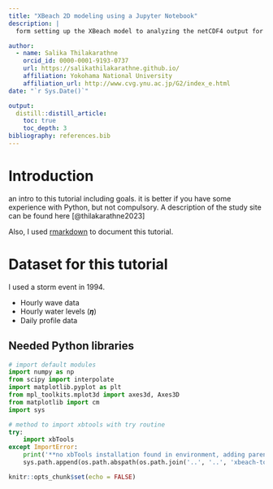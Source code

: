 ```yaml
---
title: "XBeach 2D modeling using a Jupyter Notebook"
description: |
  form setting up the XBeach model to analyzing the netCDF4 output for a beach erosional case at Hasaki beach...

author:
  - name: Salika Thilakarathne 
    orcid_id: 0000-0001-9193-0737
    url: https://salikathilakarathne.github.io/
    affiliation: Yokohama National University
    affiliation_url: http://www.cvg.ynu.ac.jp/G2/index_e.html
date: "`r Sys.Date()`"

output:
  distill::distill_article:
    toc: true
    toc_depth: 3
bibliography: references.bib
---
```


# Introduction

an intro to this tutorial including goals. it is better if you have some experience with Python, but not compulsory. A description of the study site can be found here [@thilakarathne2023]

Also, I used [rmarkdown](https://rstudio.github.io/distill/) to document this tutorial.

# Dataset for this tutorial

I used a storm event in 1994.

-   Hourly wave data
-   Hourly water levels (𝜼)
-   Daily profile data

## Needed Python libraries

``` python
# import default modules
import numpy as np
from scipy import interpolate
import matplotlib.pyplot as plt
from mpl_toolkits.mplot3d import axes3d, Axes3D 
from matplotlib import cm
import sys

# method to import xbtools with try routine
try:
    import xbTools
except ImportError:
    print('**no xbTools installation found in environment, adding parent path of notebook to see if it works')
    sys.path.append(os.path.abspath(os.path.join('..', '..', 'xbeach-toolbox')))
```

```r
knitr::opts_chunk$set(echo = FALSE)
```

